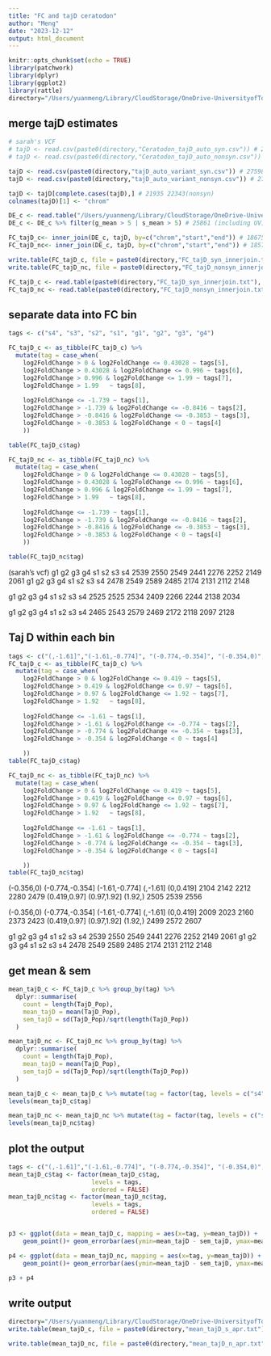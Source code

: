 ```yaml
---
title: "FC and tajD ceratodon"
author: "Meng"
date: "2023-12-12"
output: html_document
---
```


```r
knitr::opts_chunk$set(echo = TRUE)
library(patchwork)
library(dplyr)
library(ggplot2)
library(rattle)
directory="/Users/yuanmeng/Library/CloudStorage/OneDrive-UniversityofToronto/Manuscripts/ceratodon_haploid_sel/diversity/"
```

## merge tajD estimates
```r
# sarah's VCF
# tajD <- read.csv(paste0(directory,"Ceratodon_tajD_auto_syn.csv")) # 24524
# tajD <- read.csv(paste0(directory,"Ceratodon_tajD_auto_nonsyn.csv")) # 24808

tajD <- read.csv(paste0(directory,"tajD_auto_variant_syn.csv")) # 27598
tajD <- read.csv(paste0(directory,"tajD_auto_variant_nonsyn.csv")) # 27598

tajD <- tajD[complete.cases(tajD),] # 21935 22343(nonsyn)
colnames(tajD)[1] <- "chrom"

DE_c <- read.table("/Users/yuanmeng/Library/CloudStorage/OneDrive-UniversityofToronto/Manuscripts/ceratodon_haploid_sel/deseq2/DE_results_all.txt", header =T) # 30107
DE_c <- DE_c %>% filter(g_mean > 5 | s_mean > 5) # 25861 (including UV)

FC_tajD_c<- inner_join(DE_c, tajD, by=c("chrom","start","end")) # 18675
FC_tajD_nc<- inner_join(DE_c, tajD, by=c("chrom","start","end")) # 18571

write.table(FC_tajD_c, file = paste0(directory,"FC_tajD_syn_innerjoin.txt"), row.names = FALSE, quote = FALSE)
write.table(FC_tajD_nc, file = paste0(directory,"FC_tajD_nonsyn_innerjoin.txt"), row.names = FALSE, quote = FALSE)

FC_tajD_c <- read.table(paste0(directory,"FC_tajD_syn_innerjoin.txt"), header = T)
FC_tajD_nc <- read.table(paste0(directory,"FC_tajD_nonsyn_innerjoin.txt"), header = T)
```


## separate data into FC bin
```r
tags <- c("s4", "s3", "s2", "s1", "g1", "g2", "g3", "g4")

FC_tajD_c <- as_tibble(FC_tajD_c) %>% 
  mutate(tag = case_when(
    log2FoldChange > 0 & log2FoldChange <= 0.43028 ~ tags[5],
    log2FoldChange > 0.43028 & log2FoldChange <= 0.996 ~ tags[6],
    log2FoldChange > 0.996 & log2FoldChange <= 1.99 ~ tags[7],
    log2FoldChange > 1.99   ~ tags[8],
    
    log2FoldChange <= -1.739 ~ tags[1],
    log2FoldChange > -1.739 & log2FoldChange <= -0.8416 ~ tags[2],
    log2FoldChange > -0.8416 & log2FoldChange <= -0.3853 ~ tags[3],
    log2FoldChange > -0.3853 & log2FoldChange < 0 ~ tags[4]
    ))

table(FC_tajD_c$tag)

FC_tajD_nc <- as_tibble(FC_tajD_nc) %>% 
  mutate(tag = case_when(
    log2FoldChange > 0 & log2FoldChange <= 0.43028 ~ tags[5],
    log2FoldChange > 0.43028 & log2FoldChange <= 0.996 ~ tags[6],
    log2FoldChange > 0.996 & log2FoldChange <= 1.99 ~ tags[7],
    log2FoldChange > 1.99   ~ tags[8],
    
    log2FoldChange <= -1.739 ~ tags[1],
    log2FoldChange > -1.739 & log2FoldChange <= -0.8416 ~ tags[2],
    log2FoldChange > -0.8416 & log2FoldChange <= -0.3853 ~ tags[3],
    log2FoldChange > -0.3853 & log2FoldChange < 0 ~ tags[4]
    ))

table(FC_tajD_nc$tag)

```
(sarah's vcf)
g1   g2   g3   g4   s1   s2   s3   s4 
2539 2550 2549 2441 2276 2252 2149 2061 
g1   g2   g3   g4   s1   s2   s3   s4 
2478 2549 2589 2485 2174 2131 2112 2148

  g1   g2   g3   g4   s1   s2   s3   s4 
2525 2525 2534 2409 2266 2244 2138 2034 

  g1   g2   g3   g4   s1   s2   s3   s4 
2465 2543 2579 2469 2172 2118 2097 2128 

## Taj D within each bin
```r
tags <- c("(,-1.61]","(-1.61,-0.774]", "(-0.774,-0.354]", "(-0.354,0)", "(0,0.419]", "(0.419,0.97]","(0.97,1.92]", "(1.92,)")
FC_tajD_c <- as_tibble(FC_tajD_c) %>% 
  mutate(tag = case_when(
    log2FoldChange > 0 & log2FoldChange <= 0.419 ~ tags[5],
    log2FoldChange > 0.419 & log2FoldChange <= 0.97 ~ tags[6],
    log2FoldChange > 0.97 & log2FoldChange <= 1.92 ~ tags[7],
    log2FoldChange > 1.92   ~ tags[8],
    
    log2FoldChange <= -1.61 ~ tags[1],
    log2FoldChange > -1.61 & log2FoldChange <= -0.774 ~ tags[2],
    log2FoldChange > -0.774 & log2FoldChange <= -0.354 ~ tags[3],
    log2FoldChange > -0.354 & log2FoldChange < 0 ~ tags[4]

    ))
table(FC_tajD_c$tag)

FC_tajD_nc <- as_tibble(FC_tajD_nc) %>% 
  mutate(tag = case_when(
    log2FoldChange > 0 & log2FoldChange <= 0.419 ~ tags[5],
    log2FoldChange > 0.419 & log2FoldChange <= 0.97 ~ tags[6],
    log2FoldChange > 0.97 & log2FoldChange <= 1.92 ~ tags[7],
    log2FoldChange > 1.92   ~ tags[8],
    
    log2FoldChange <= -1.61 ~ tags[1],
    log2FoldChange > -1.61 & log2FoldChange <= -0.774 ~ tags[2],
    log2FoldChange > -0.774 & log2FoldChange <= -0.354 ~ tags[3],
    log2FoldChange > -0.354 & log2FoldChange < 0 ~ tags[4]

    ))
table(FC_tajD_nc$tag)
```
(-0.356,0) (-0.774,-0.354]  (-1.61,-0.774]        (,-1.61]       (0,0.419] 
           2104            2142            2212            2280            2479 
   (0.419,0.97]     (0.97,1.92]         (1.92,) 
           2505            2539            2556 

(-0.356,0) (-0.774,-0.354]  (-1.61,-0.774]        (,-1.61]       (0,0.419] 
           2009            2023            2160            2373            2423 
   (0.419,0.97]     (0.97,1.92]         (1.92,) 
           2499            2572            2607 
         
g1   g2   g3   g4   s1   s2   s3   s4 
2539 2550 2549 2441 2276 2252 2149 2061 
g1   g2   g3   g4   s1   s2   s3   s4 
2478 2549 2589 2485 2174 2131 2112 2148

## get mean & sem
```r
mean_tajD_c <- FC_tajD_c %>% group_by(tag) %>%
  dplyr::summarise(
    count = length(TajD_Pop),
    mean_tajD = mean(TajD_Pop),
    sem_tajD = sd(TajD_Pop)/sqrt(length(TajD_Pop))
  )

mean_tajD_nc <- FC_tajD_nc %>% group_by(tag) %>%
  dplyr::summarise(
    count = length(TajD_Pop),
    mean_tajD = mean(TajD_Pop),
    sem_tajD = sd(TajD_Pop)/sqrt(length(TajD_Pop))
  )

mean_tajD_c <- mean_tajD_c %>% mutate(tag = factor(tag, levels = c("s4", "s3", "s2", "s1", "g1", "g2", "g3", "g4")))
levels(mean_tajD_c$tag)

mean_tajD_nc <- mean_tajD_nc %>% mutate(tag = factor(tag, levels = c("s4", "s3", "s2", "s1", "g1", "g2", "g3", "g4")))
levels(mean_tajD_nc$tag)
```


## plot the output
```r
tags <- c("(,-1.61]","(-1.61,-0.774]", "(-0.774,-0.354]", "(-0.354,0)", "(0,0.419]", "(0.419,0.97]","(0.97,1.92]", "(1.92,)")
mean_tajD_c$tag <- factor(mean_tajD_c$tag,
                       levels = tags,
                       ordered = FALSE)
mean_tajD_nc$tag <- factor(mean_tajD_nc$tag,
                       levels = tags,
                       ordered = FALSE)


p3 <- ggplot(data = mean_tajD_c, mapping = aes(x=tag, y=mean_tajD)) + 
    geom_point()+ geom_errorbar(aes(ymin=mean_tajD - sem_tajD, ymax=mean_tajD + sem_tajD), width=.2, position=position_dodge(.9))+ ggtitle("c") +labs(x ="log2FoldChange",y = expression(D[s]))+ theme_classic() + theme(text = element_text(size = 10), axis.title.x=element_blank(), axis.text.x=element_blank(), axis.ticks.x=element_blank())

p4 <- ggplot(data = mean_tajD_nc, mapping = aes(x=tag, y=mean_tajD)) + 
    geom_point()+ geom_errorbar(aes(ymin=mean_tajD - sem_tajD, ymax=mean_tajD + sem_tajD), width=.2, position=position_dodge(.9))+ ggtitle("d") +labs(x ="log2FoldChange",y = expression(D[n]))+ theme_classic() + theme(text = element_text(size = 10), axis.title.x=element_blank(), axis.text.x=element_blank(), axis.ticks.x=element_blank())

p3 + p4
```

## write output
```r
directory="/Users/yuanmeng/Library/CloudStorage/OneDrive-UniversityofToronto/Manuscripts/ceratodon_haploid_sel/diversity/"
write.table(mean_tajD_c, file = paste0(directory,"mean_tajD_s_apr.txt"), row.names = FALSE, quote = FALSE)

write.table(mean_tajD_nc, file = paste0(directory,"mean_tajD_n_apr.txt"), row.names = FALSE, quote = FALSE)
```

